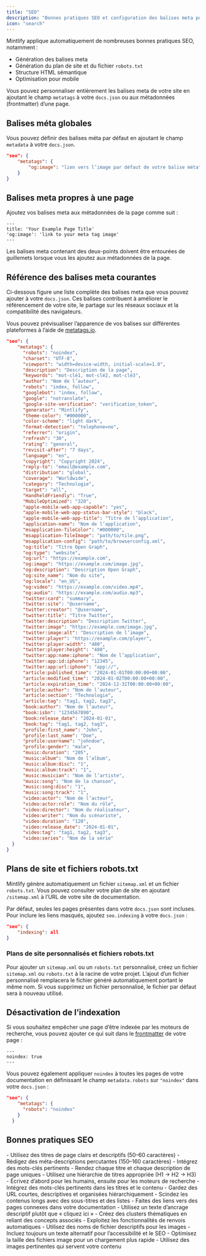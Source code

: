 ```yaml
---
title: "SEO"
description: "Bonnes pratiques SEO et configuration des balises meta pour une meilleure visibilité dans les moteurs de recherche"
icon: "search"
---
```


Mintlify applique automatiquement de nombreuses bonnes pratiques SEO, notamment :

- Génération des balises meta
- Génération du plan de site et du fichier `robots.txt`
- Structure HTML sémantique
- Optimisation pour mobile

Vous pouvez personnaliser entièrement les balises meta de votre site en ajoutant le champ `metatags` à votre `docs.json` ou aux métadonnées (frontmatter) d’une page.

## Balises méta globales

Vous pouvez définir des balises méta par défaut en ajoutant le champ `metadata` à votre `docs.json`.

```json
"seo": {
    "metatags": {
        "og:image": "lien vers l’image par défaut de votre balise méta"
    }
}
```

## Balises meta propres à une page

Ajoutez vos balises meta aux métadonnées de la page comme suit :

```mdx
---
title: 'Your Example Page Title'
'og:image': 'link to your meta tag image'
---
```

<Warning>
  Les balises meta contenant des deux-points doivent être entourées de guillemets lorsque vous les ajoutez aux métadonnées de la page.
</Warning>

## Référence des balises meta courantes
Ci-dessous figure une liste complète des balises meta que vous pouvez ajouter à votre `docs.json`. Ces balises contribuent à améliorer le référencement de votre site, le partage sur les réseaux sociaux et la compatibilité des navigateurs.

Vous pouvez prévisualiser l’apparence de vos balises sur différentes plateformes à l’aide de [metatags.io](https://metatags.io/).

```json expandable
"seo": {
    "metatags": {
      "robots": "noindex",
      "charset": "UTF-8",
      "viewport": "width=device-width, initial-scale=1.0",
      "description": "Description de la page",
      "keywords": "mot-clé1, mot-clé2, mot-clé3",
      "author": "Nom de l’auteur",
      "robots": "index, follow",
      "googlebot": "index, follow",
      "google": "notranslate",
      "google-site-verification": "verification_token",
      "generator": "Mintlify",
      "theme-color": "#000000",
      "color-scheme": "light dark",
      "format-detection": "telephone=no",
      "referrer": "origin",
      "refresh": "30",
      "rating": "general",
      "revisit-after": "7 days",
      "language": "en",
      "copyright": "Copyright 2024",
      "reply-to": "email@example.com",
      "distribution": "global",
      "coverage": "Worldwide",
      "category": "Technologie",
      "target": "all",
      "HandheldFriendly": "True",
      "MobileOptimized": "320",
      "apple-mobile-web-app-capable": "yes",
      "apple-mobile-web-app-status-bar-style": "black",
      "apple-mobile-web-app-title": "Titre de l’application",
      "application-name": "Nom de l’application",
      "msapplication-TileColor": "#000000",
      "msapplication-TileImage": "path/to/tile.png",
      "msapplication-config": "path/to/browserconfig.xml",
      "og:title": "Titre Open Graph",
      "og:type": "website",
      "og:url": "https://example.com",
      "og:image": "https://example.com/image.jpg",
      "og:description": "Description Open Graph",
      "og:site_name": "Nom du site",
      "og:locale": "en_US",
      "og:video": "https://example.com/video.mp4",
      "og:audio": "https://example.com/audio.mp3",
      "twitter:card": "summary",
      "twitter:site": "@username",
      "twitter:creator": "@username",
      "twitter:title": "Titre Twitter",
      "twitter:description": "Description Twitter",
      "twitter:image": "https://example.com/image.jpg",
      "twitter:image:alt": "Description de l’image",
      "twitter:player": "https://example.com/player",
      "twitter:player:width": "480",
      "twitter:player:height": "480",
      "twitter:app:name:iphone": "Nom de l’application",
      "twitter:app:id:iphone": "12345",
      "twitter:app:url:iphone": "app://",
      "article:published_time": "2024-01-01T00:00:00+00:00",
      "article:modified_time": "2024-01-02T00:00:00+00:00",
      "article:expiration_time": "2024-12-31T00:00:00+00:00",
      "article:author": "Nom de l’auteur",
      "article:section": "Technologie",
      "article:tag": "tag1, tag2, tag3",
      "book:author": "Nom de l’auteur",
      "book:isbn": "1234567890",
      "book:release_date": "2024-01-01",
      "book:tag": "tag1, tag2, tag3",
      "profile:first_name": "John",
      "profile:last_name": "Doe",
      "profile:username": "johndoe",
      "profile:gender": "male",
      "music:duration": "205",
      "music:album": "Nom de l’album",
      "music:album:disc": "1",
      "music:album:track": "1",
      "music:musician": "Nom de l’artiste",
      "music:song": "Nom de la chanson",
      "music:song:disc": "1",
      "music:song:track": "1",
      "video:actor": "Nom de l’acteur",
      "video:actor:role": "Nom du rôle",
      "video:director": "Nom du réalisateur",
      "video:writer": "Nom du scénariste",
      "video:duration": "120",
      "video:release_date": "2024-01-01",
      "video:tag": "tag1, tag2, tag3",
      "video:series": "Nom de la série"
  }
}
```

## Plans de site et fichiers robots.txt

Mintlify génère automatiquement un fichier `sitemap.xml` et un fichier `robots.txt`. Vous pouvez consulter votre plan de site en ajoutant `/sitemap.xml` à l’URL de votre site de documentation.

Par défaut, seules les pages présentes dans votre `docs.json` sont incluses. Pour inclure les liens masqués, ajoutez `seo.indexing` à votre `docs.json` :

```json
"seo": {
    "indexing": all
}
```

### Plans de site personnalisés et fichiers robots.txt

Pour ajouter un `sitemap.xml` ou un `robots.txt` personnalisé, créez un fichier `sitemap.xml` ou `robots.txt` à la racine de votre projet. L’ajout d’un fichier personnalisé remplacera le fichier généré automatiquement portant le même nom. Si vous supprimez un fichier personnalisé, le fichier par défaut sera à nouveau utilisé.

## Désactivation de l’indexation

Si vous souhaitez empêcher une page d’être indexée par les moteurs de recherche, vous pouvez ajouter ce qui suit dans le [frontmatter](pages) de votre page :

```
---
noindex: true
---
```

Vous pouvez également appliquer `noindex` à toutes les pages de votre documentation en définissant le champ `metadata.robots` sur `"noindex"` dans votre `docs.json` :

```json
"seo": {
    "metatags": {
      "robots": "noindex"
    }
  }
```

## Bonnes pratiques SEO

<AccordionGroup>
<Accordion title="Rédigez des titres et des descriptions parlants">
- Utilisez des titres de page clairs et descriptifs (50–60 caractères)
- Rédigez des méta-descriptions percutantes (150–160 caractères)
- Intégrez des mots-clés pertinents
- Rendez chaque titre et chaque description de page uniques
</Accordion>

<Accordion title="Optimisez la structure de votre contenu">
- Utilisez une hiérarchie de titres appropriée (H1 → H2 → H3)
- Écrivez d’abord pour les humains, ensuite pour les moteurs de recherche
- Intégrez des mots-clés pertinents dans les titres et le contenu
- Gardez des URL courtes, descriptives et organisées hiérarchiquement
- Scindez les contenus longs avec des sous-titres et des listes
</Accordion>

<Accordion title="Stratégie de maillage interne">
- Faites des liens vers des pages connexes dans votre documentation
- Utilisez un texte d’ancrage descriptif plutôt que « cliquez ici »
- Créez des clusters thématiques en reliant des concepts associés
- Exploitez les fonctionnalités de renvois automatiques
</Accordion>

<Accordion title="SEO des images">
- Utilisez des noms de fichier descriptifs pour les images
- Incluez toujours un texte alternatif pour l’accessibilité et le SEO
- Optimisez la taille des fichiers image pour un chargement plus rapide
- Utilisez des images pertinentes qui servent votre contenu
</Accordion>
</AccordionGroup>
